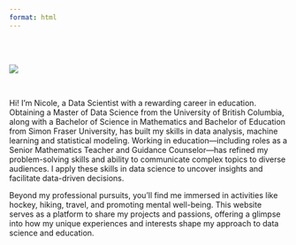```yaml
---
format: html
---
```


<body class="about-background">

<br>
<br>

![](img/profile_website.jpeg){.circular-image}

<br>

Hi! I'm Nicole, a Data Scientist with a rewarding career in education. Obtaining a Master of Data Science from the University of British Columbia, 
along with a Bachelor of Science in Mathematics and Bachelor of Education from Simon Fraser University, has built my skills in data analysis, machine learning and statistical modeling.
Working in education&mdash;including roles as a Senior Mathematics Teacher and Guidance Counselor&mdash;has refined my problem-solving skills and ability to 
communicate complex topics to diverse audiences. I apply these skills in data science to uncover insights and facilitate data-driven decisions. 

Beyond my professional pursuits, you’ll find me immersed in activities like hockey, hiking, travel, and promoting mental well-being. This website serves as a platform 
to share my projects and passions, offering a glimpse into how my unique experiences and interests shape my approach to data science and education.